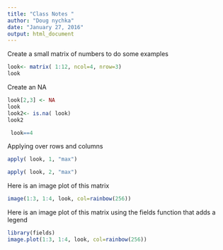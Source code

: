```yaml
---
title: "Class Notes "
author: "Doug nychka"
date: "January 27, 2016"
output: html_document
---
```



Create a small matrix of numbers to do some examples

```r
look<- matrix( 1:12, ncol=4, nrow=3)
look
```
Create an NA
```r
look[2,3] <- NA
look
look2<- is.na( look)
look2

 look==4 

```

Applying over rows and columns

```r
apply( look, 1, "max")

apply( look, 2, "max")

```

Here is an image plot of this matrix
```r
image(1:3, 1:4, look, col=rainbow(256))
```

Here is an image plot of this matrix
using the fields function that adds a legend
```r
library(fields)
image.plot(1:3, 1:4, look, col=rainbow(256))
```